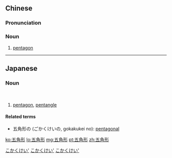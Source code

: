 ==Chinese==
{{zh-forms}}
{{wikipedia|lang=zh}}

===Pronunciation===
{{zh-pron
|m=wǔjiǎoxíng
|c=ng5 gok3 jing4
|h=pfs=ńg-kok-hìn
|cat=n
}}

===Noun===
{{zh-noun}}

# [[pentagon]]
#: {{zh-syn|五邊形}}

{{zh-cat|Shapes}}

----

==Japanese==
{{ja-kanjitab|五|角|形}}

===Noun===
{{ja-noun|ごかっけい}}　<br/>
{{ja-noun|ごかくけい}}

# [[pentagon]], [[pentangle]]

====Related terms====
* 五角形の (ごかくけいの, gokakukei no): [[pentagonal]]

[[Category:ja:Shapes|こかくけい']]
[[Category:ja:Geometry|こかくけい']]
[[Category:ja:Mathematics|こかくけい']]

[[ko:五角形]]
[[lo:五角形]]
[[mg:五角形]]
[[pt:五角形]]
[[zh:五角形]]